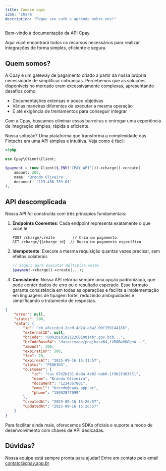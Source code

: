 ```yaml
---
title: Comece aqui
icon: 'share'
description: "Pegue seu café e aprenda sobre nós!"
---
```

Bem-vindo à documentação da API Cpay.

Aqui você encontrará todos os recursos necessários para realizar integrações de forma simples, eficiente e segura.
## <Icon icon="Share" type="solid"/>  Quem somos?

A Cpay é um gateway de pagamento criado a partir da nossa própria necessidade de simplificar cobranças.
Percebemos que as soluções disponíveis no mercado eram excessivamente complexas, apresentando desafios como:
- Documentações extensas e pouco objetivas
- Várias maneiras diferentes de executar a mesma operação
- E até exigência de treinamentos para conseguir integrar

Com a Cpay, buscamos eliminar essas barreiras e entregar uma experiência de integração simples, rápida e eficiente.

Nossa solução? Uma plataforma que transforma a complexidade das Fintechs em uma API simples e intuitiva. Veja como é fácil:

```php
<?php

use Cpay\Client\Client;

$payment = (new Client($_ENV('CPAY_API')))->charge()->create(
    amount: 200,
    name: 'Brendo Oliveira',
    document: '123.456.789-01'
);

```

## <Icon icon="laptop" type="solid"/>  API descomplicada

Nossa API foi construída com três princípios fundamentais:

1. **Endpoints Coerentes**: Cada endpoint representa exatamente o que você lê
   ```
   POST /charge/create        // Cria um pagamento
   GET /charge/{$charge_id}  // Busca um pagamento específico
   ```

2. **Idempotente**: Execute a mesma requisição quantas vezes precisar, sem efeitos colaterais
   ```php
   // Seguro para executar múltiplas vezes
   $payment->charge()->create(...);
   ```

3. **Consistente**: Nossa API retorna sempre uma opção padronizada, que pode conter dados de erro ou o resultado esperado.
Esse formato garante consistência em todas as operações e facilita a implementação em linguagens de tipagem forte, reduzindo ambiguidades e simplificando o tratamento de respostas.
```json
{
    "error": null,
    "status": 200,
    "data": {
        "id": "ch_a6cccdcd-2ce0-4d24-a8a2-09f159144186",
        "externalID": null,
        "brCode": "00020101021226810014br.gov.bcb...",
        "brCodeBase64": "data:image/png;base64,iVBORw0KGgoA...",
        "amount": 300,
        "expiration": 300,
        "fee": 78,
        "expiresAt": "2025-09-16 15:31:57",
        "status": "PENDING",
        "customer": {
            "id": "cus_67d2b131-0a84-4e82-bab0-1f9b2fd63751",
            "name": "Brendo Oliveira",
            "document": "1234567801",
            "email": "brendo@cpay.app.br",
            "phone": "15992877099"
        },
        "createdAt": "2025-09-16 15:26:57",
        "updatedAt": "2025-09-16 15:26:57"
    }
}
```

Para facilitar ainda mais, oferecemos SDKs oficiais e suporte a modo de desenvolvimento com chaves de API dedicadas.

## <Icon icon="cloud" type="solid"/>  Dúvidas? 

Nossa equipe está sempre pronta para ajudar! Entre em contato pelo email <Icon icon="envelope" type="solid"/> contato@cpay.app.br